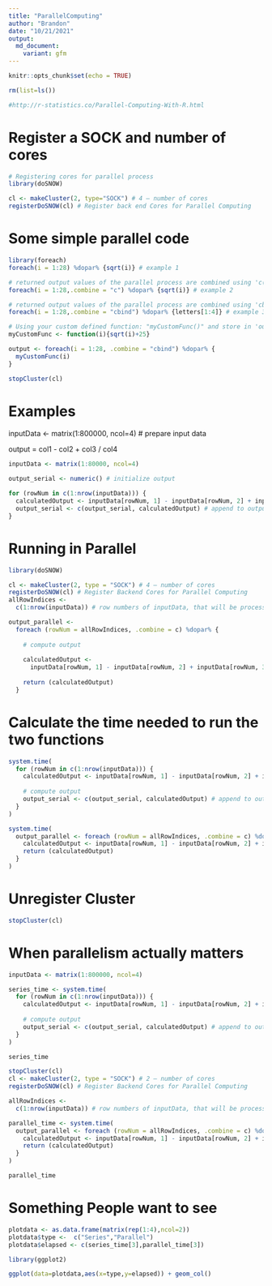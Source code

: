 ```yaml
---
title: "ParallelComputing"
author: "Brandon"
date: "10/21/2021"
output:
  md_document:
    variant: gfm
---
```


```r
knitr::opts_chunk$set(echo = TRUE)
```


```r
rm(list=ls())

#http://r-statistics.co/Parallel-Computing-With-R.html
```

# Register a SOCK and number of cores 

```r
# Registering cores for parallel process
library(doSNOW)

cl <- makeCluster(2, type="SOCK") # 4 – number of cores
registerDoSNOW(cl) # Register back end Cores for Parallel Computing
```

# Some simple parallel code 

```r
library(foreach)
foreach(i = 1:28) %dopar% {sqrt(i)} # example 1

# returned output values of the parallel process are combined using 'c()' function
foreach(i = 1:28,.combine = "c") %dopar% {sqrt(i)} # example 2

# returned output values of the parallel process are combined using 'cbind()' function
foreach(i = 1:28,.combine = "cbind") %dopar% {letters[1:4]} # example 3 

# Using your custom defined function: "myCustomFunc()" and store in 'output' variable # Example 4
myCustomFunc <- function(i){sqrt(i)+25}

output <- foreach(i = 1:28, .combine = "cbind") %dopar% {
  myCustomFunc(i)
}

stopCluster(cl)
```

# Examples 

inputData <- matrix(1:800000, ncol=4) # prepare input data

output = col1 - col2 + col3 / col4

```r
inputData <- matrix(1:80000, ncol=4)

output_serial <- numeric() # initialize output

for (rowNum in c(1:nrow(inputData))) {
  calculatedOutput <- inputData[rowNum, 1] - inputData[rowNum, 2] + inputData[rowNum, 3] / inputData[rowNum, 4] # compute output
  output_serial <- c(output_serial, calculatedOutput) # append to output variable
}
```

# Running in Parallel 

```r
library(doSNOW)

cl <- makeCluster(2, type = "SOCK") # 4 – number of cores
registerDoSNOW(cl) # Register Backend Cores for Parallel Computing
allRowIndices <-
  c(1:nrow(inputData)) # row numbers of inputData, that will be processed in parallel

output_parallel <-
  foreach (rowNum = allRowIndices, .combine = c) %dopar% {
    
    # compute output
    
    calculatedOutput <-
      inputData[rowNum, 1] - inputData[rowNum, 2] + inputData[rowNum, 3] / inputData[rowNum, 4] 
    
    return (calculatedOutput)
  }
```

# Calculate the time needed to run the two functions 

```r
system.time(
  for (rowNum in c(1:nrow(inputData))) {
    calculatedOutput <- inputData[rowNum, 1] - inputData[rowNum, 2] + inputData[rowNum, 3] / inputData[rowNum, 4] 
    
    # compute output
    output_serial <- c(output_serial, calculatedOutput) # append to output variable
  }
)
```

```r
system.time(
  output_parallel <- foreach (rowNum = allRowIndices, .combine = c) %dopar% {
    calculatedOutput <- inputData[rowNum, 1] - inputData[rowNum, 2] + inputData[rowNum, 3] / inputData[rowNum, 4] # compute output
    return (calculatedOutput)
  }
)
```
#  Unregister Cluster
```r
stopCluster(cl)
```

#  When parallelism actually matters 

```r
inputData <- matrix(1:800000, ncol=4)

series_time <- system.time(
  for (rowNum in c(1:nrow(inputData))) {
    calculatedOutput <- inputData[rowNum, 1] - inputData[rowNum, 2] + inputData[rowNum, 3] / inputData[rowNum, 4] 
    
    # compute output
    output_serial <- c(output_serial, calculatedOutput) # append to output variable
  }
)

series_time
```


```r
stopCluster(cl)
cl <- makeCluster(2, type = "SOCK") # 2 – number of cores
registerDoSNOW(cl) # Register Backend Cores for Parallel Computing

allRowIndices <-
  c(1:nrow(inputData)) # row numbers of inputData, that will be processed in parallel

parallel_time <- system.time(
  output_parallel <- foreach (rowNum = allRowIndices, .combine = c) %dopar% {
    calculatedOutput <- inputData[rowNum, 1] - inputData[rowNum, 2] + inputData[rowNum, 3] / inputData[rowNum, 4] # compute output
    return (calculatedOutput)
  }
)

parallel_time
```

#  Something People want to see
```r
plotdata <- as.data.frame(matrix(rep(1:4),ncol=2))
plotdata$type <-  c("Series","Parallel")
plotdata$elapsed <- c(series_time[3],parallel_time[3])

library(ggplot2)

ggplot(data=plotdata,aes(x=type,y=elapsed)) + geom_col()
```






